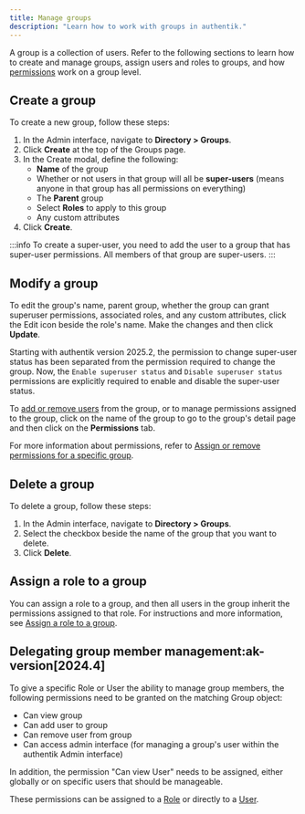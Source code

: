 ```yaml
---
title: Manage groups
description: "Learn how to work with groups in authentik."
---
```


A group is a collection of users. Refer to the following sections to learn how to create and manage groups, assign users and roles to groups, and how [permissions](../access-control/manage_permissions.md) work on a group level.

## Create a group

To create a new group, follow these steps:

1. In the Admin interface, navigate to **Directory > Groups**.
2. Click **Create** at the top of the Groups page.
3. In the Create modal, define the following:
    - **Name** of the group
    - Whether or not users in that group will all be **super-users** (means anyone in that group has all permissions on everything)
    - The **Parent** group
    - Select **Roles** to apply to this group
    - Any custom attributes
4. Click **Create**.

:::info
To create a super-user, you need to add the user to a group that has super-user permissions. All members of that group are super-users.
:::

## Modify a group

To edit the group's name, parent group, whether the group can grant superuser permissions, associated roles, and any custom attributes, click the Edit icon beside the role's name. Make the changes and then click **Update**.

Starting with authentik version 2025.2, the permission to change super-user status has been separated from the permission required to change the group. Now, the `Enable superuser status` and `Disable superuser status` permissions are explicitly required to enable and disable the super-user status.

To [add or remove users](../user/user_basic_operations.md#add-a-user-to-a-group) from the group, or to manage permissions assigned to the group, click on the name of the group to go to the group's detail page and then click on the **Permissions** tab.

For more information about permissions, refer to [Assign or remove permissions for a specific group](../access-control/manage_permissions.md#assign-or-remove-permissions-on-a-specific-group).

## Delete a group

To delete a group, follow these steps:

1. In the Admin interface, navigate to **Directory > Groups**.
2. Select the checkbox beside the name of the group that you want to delete.
3. Click **Delete**.

## Assign a role to a group

You can assign a role to a group, and then all users in the group inherit the permissions assigned to that role. For instructions and more information, see [Assign a role to a group](../roles/manage_roles.md#assign-a-role-to-a-group).

## Delegating group member management:ak-version[2024.4]

To give a specific Role or User the ability to manage group members, the following permissions need to be granted on the matching Group object:

- Can view group
- Can add user to group
- Can remove user from group
- Can access admin interface (for managing a group's user within the authentik Admin interface)

In addition, the permission "Can view User" needs to be assigned, either globally or on specific users that should be manageable.

These permissions can be assigned to a [Role](../roles/index.md) or directly to a [User](../user/index.mdx).
